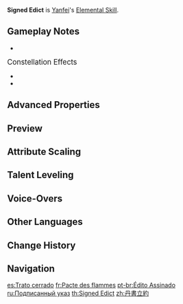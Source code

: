 {{Talent Infobox
|image         = Talent Signed Edict.png
|character     = Yanfei
|type          = Elemental Skill
|info          = Summons blistering flames that deal {{Color|[[AoE]] Pyro DMG}}.<br />Opponents hit by the flames will grant Yanfei the maximum number of [[Scarlet Seal]]s.
|energyGen     = This skill generates '''3''' elemental particles when it hits at least 1 target.
|CD            = 9s
|attr1         = Skill DMG
|value1        = 170–360%
|particles     = 3
|utility1      = AoE
|scale_att1    = ATK
}}
{{Description|Apart from their legal uses, Yanfei's seals also come with her customized additional terms and conditions. Well, it's not as if the Ministry of Civil Affairs can change the laws of nature.}}
'''Signed Edict''' is [[Yanfei]]'s [[Elemental Skill]].

==Gameplay Notes==
* {{TalentNote|particles|3}}

;<big>Constellation Effects</big>
*{{TalentNote|constellation|3|Samadhi Fire-Forged}}
*{{TalentNote|constellation|6|Extra Clause}}

==Advanced Properties==
{{Advanced Properties
|title   = Skill DMG
|gu      = 1U
|icdtag  = none
|poise   = 120
|impulse = 3
|blunt   = 1
}}

==Preview==
{{Preview
|file    = Signed Edict Preview
}}
{{Clr}}

==Attribute Scaling==
{{Talent Scaling
|talentType=Elemental Skill
|levels=14
|order=skilldmg,cd
|titles=Skill DMG (%),CD
|skilldmg_1=169.6
|skilldmg_2=182.32
|skilldmg_3=195.04
|skilldmg_4=212
|skilldmg_5=224.72
|skilldmg_6=237.44
|skilldmg_7=254.4
|skilldmg_8=271.36
|skilldmg_9=288.32
|skilldmg_10=305.28
|skilldmg_11=322.24
|skilldmg_12=339.2
|skilldmg_13=360.4
|skilldmg_14=382
|cd=9s
}}

==Talent Leveling==
{{Talent Upgrade|Yanfei}}

==Voice-Overs==
{{Talent VO}}

==Other Languages==
{{Other Languages
|en      = Signed Edict
|zhs     = 丹书立约
|zhs_rm  = Dān Shū Lìyuē
|zht     = 丹書立約
|zht_rm  = Dān Shū Lìyuē
|zh_tl   = Contract Written in Red
|ja      = 丹書契約
|ja_rm   = Tansho Keiyaku{{Assumed}}
|ja_tl   = Contract Written in Vermillion
|ko      = 단홍의 계약
|ko_rm   = Danhong-ui Gyeyak
|ko_tl   = Contract of Red
|es      = Trato cerrado
|es_tl   = Done Deal
|fr      = Pacte des flammes
|fr_tl   = Pact of Flames
|ru      = Подписанный указ
|ru_tl   = Signed Edict
|th      = Signed Edict
|vi      = Sắc Lệnh Đã Ký
|vi_tl   = 
|de      = Pakt des Feuers
|de_tl   = Pact of Fire
|id      = Signed Edict
|pt      = Édito Assinado
|pt_tl   = Signed Edict
|tr      = Kızıl Ferman
|tr_tl   = 
|it      = Editto firmato
|it_tl   = Signed Edict
}}

==Change History==
{{Change History|1.5}}

==Navigation==
{{Talent Navbox|Yanfei}}

[[es:Trato cerrado]]
[[fr:Pacte des flammes]]
[[pt-br:Édito Assinado]]
[[ru:Подписанный указ]]
[[th:Signed Edict]]
[[zh:丹書立約]]